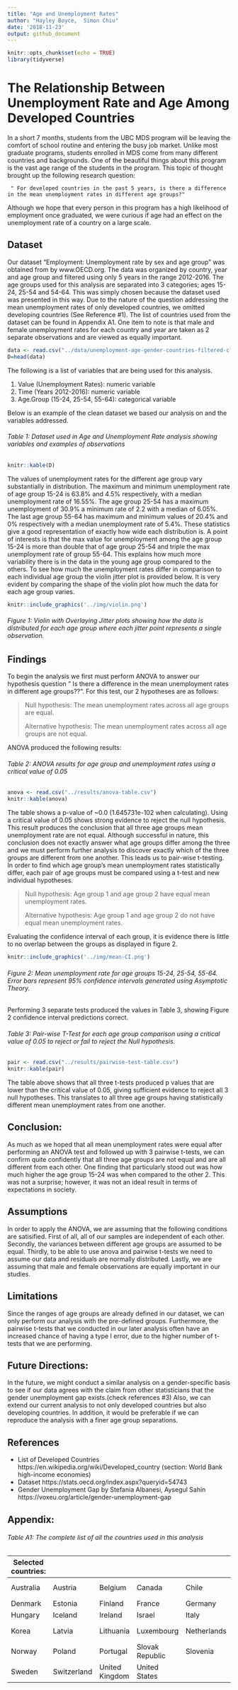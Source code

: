 ```yaml
---
title: "Age and Unemployment Rates"
author: "Hayley Boyce,  Simon Chiu"
date: '2018-11-23'
output: github_document
---
```


```r
knitr::opts_chunk$set(echo = TRUE)
library(tidyverse)
```

# The Relationship Between Unemployment Rate and Age Among Developed Countries 

In a short 7 months, students from the UBC MDS program will be leaving the comfort of school routine and entering the busy job market. Unlike most graduate programs, students enrolled in MDS come from many different countries and backgrounds. One of the beautiful things about this program is the vast age range of the students in the program. This topic of thought brought up the following research question: 

     " For developed countries in the past 5 years, is there a difference in the mean unemployment rates in different age groups?"

Although we hope that every person in this program has a high likelihood of employment once graduated, we were curious if age had an effect on the unemployment rate of a country on a large scale. 

## Dataset 

Our dataset “Employment: Unemployment rate by sex and age group” was obtained from by www.OECD.org. The data was organized by country, year and age group and filtered using only 5 years in the range 2012-2016. The age groups used for this analysis are separated into 3 categories; ages 15-24, 25-54 and 54-64. This was simply chosen because the dataset used was presented in this way. Due to the nature of the question addressing the mean unemployment rates of only developed countries, we omitted developing countries (See Reference #1).
The list of countries used from the dataset can be found in Appendix A1. One item to note is that male and female unemployment rates for each country and year are taken as 2 separate observations and are viewed as equally important. 

```r
data <- read.csv("../data/unemployment-age-gender-countries-filtered-clean.csv")
D=head(data)
```

The following is a list of variables that are being used for this analysis.

1. Value (Unemployment Rates): numeric variable
2. Time (Years 2012-2016): numeric variable
3. Age.Group (15-24, 25-54, 55-64): categorical variable

Below is an example of the clean dataset we based our analysis on and the variables addressed. 

###### Table 1: Dataset used in Age and Unemployment Rate analysis showing variables and examples of observations 
```r
knitr::kable(D)
```


The values of unemployment rates for the different age group vary substantially in distribution. The maximum and minimum unemployment rate of age group 15-24 is 63.8% and 4.5% respectively, with a median unemployment rate of 16.55%. The age group 25-54 has a maximum unemployment of 30.9% a minimum rate of 2.2 with a median of 6.05%. The last age group 55-64 has maximum and minimum values of 20.4% and 0% respectively with a median unemployment rate of 5.4%. These statistics give a good representation of exactly how wide each distribution is. A point of interests is that the max value for unemployment among the age group 15-24 is more than double that of age group 25-54 and triple the max unemployment rate of group  55-64. This explains how much more variability there is in the data in the young age group compared to the others. To see how much the unemployment rates differ in comparison to each individual age group the violin jitter plot is provided below. It is very evident by comparing the shape of the violin plot how much the data for each age group varies. 

```r
knitr::include_graphics('../img/violin.png')
```

###### Figure 1: Violin with Overlaying Jitter plots showing how the data is distributed for each age group where each jitter point represents a single observation. 
  

## Findings

To begin the analysis we first must perform ANOVA to answer our hypothesis question " Is there a difference in the mean unemployment rates in different age groups??".  For this test, our 2 hypotheses are as follows:  

> Null hypothesis: The mean unemployment rates across all age groups are equal.  
>
> Alternative hypothesis: The mean unemployment rates across all age groups are not equal.  

ANOVA produced the following results: 

###### Table 2: ANOVA results for age group and unemployment rates using a critical value of 0.05 

```r
anova <- read.csv("../results/anova-table.csv")
knitr::kable(anova)
```

The table shows a p-value of ~0.0 (1.645731e-102 when calculating).  Using a critical value of 0.05 shows strong evidence to reject the null hypothesis.  This result produces the conclusion that all three age groups mean unemployment rate are not equal.  Although successful in nature, this conclusion does not exactly answer what age groups differ among the three and we must perform further analysis to discover exactly which of the three groups are different from one another. This leads us to pair-wise t-testing. In order to find which age group's mean unemployment rates statistically differ, each pair of age groups must be compared using a t-test and new individual hypotheses.

> Null hypothesis: Age group 1 and age group 2 have equal mean unemployment rates. 
>
> Alternative hypothesis: Age group 1 and age group 2 do not have equal mean unemployment rates.

Evaluating the confidence interval of each group, it is evidence there is little to no overlap between the groups as displayed in figure 2. 

```r
knitr::include_graphics('../img/mean-CI.png')
```

###### Figure 2: Mean unemployment rate for age groups 15-24, 25-54, 55-64. Error bars represent 95% confidence intervals generated using Asymptotic Theory. 


Performing 3 separate tests produced the values in Table 3, showing Figure 2 confidence interval predictions correct. 

###### Table 3: Pair-wise T-Test for each age group comparison using a critical value of 0.05 to reject or fail to reject the Null hypothesis. 

```r
pair <- read.csv("../results/pairwise-test-table.csv")
knitr::kable(pair)
```

The table above shows that all three t-tests produced p values that are lower than the critical value of 0.05, giving sufficient evidence to reject all 3 null hypotheses.  This translates to all three age groups having statistically different mean unemployment rates from one another.  

## Conclusion:
As much as we hoped that all mean unemployment rates were equal after performing an ANOVA test and followed up with 3 pairwise t-tests, we can confirm quite confidently that all three age groups are not equal and are all different from each other.  One finding that particularly stood out was how much higher the age group 15-24 was when compared to the other 2. This was not a surprise; however, it was not an ideal result in terms of expectations in society.

## Assumptions
In order to apply the ANOVA, we are assuming that the following conditions are satisified. First of all, all of our samples are independent of each other. Secondly, the variances between different age groups are assumed to be equal. Thirdly, to be able to use anova and pairwise t-tests we need to assume our data and residuals are normally distributed. 
Lastly, we are assuming that male and female observations are equally important in our studies.

## Limitations
Since the ranges of age groups are already defined in our dataset, we can only perform our analysis with the pre-defined groups. Furthermore, the pairwise t-tests that we conducted in our later analysis often have an increased chance of having a type I error, due to the higher number of t-tests that we are performing. 

## Future Directions:
In the future, we might conduct a similar analysis on a gender-specific basis to see if our data agrees with the claim from other statisticians that the gender unemployment gap exists.(check references #3)
Also, we can extend our current analysis to not only developed countries but also developing countries.
In addition, it would be preferable if we can reproduce the analysis with a finer age group separations.

## References
-    List of Developed Countries
https://en.wikipedia.org/wiki/Developed_country
(section: World Bank high-income economies)
-    Dataset
https://stats.oecd.org/index.aspx?queryid=54743
-    Gender Unemployment Gap by Stefania Albanesi, Aysegul Sahin
https://voxeu.org/article/gender-unemployment-gap


## Appendix: 

###### Table A1: The complete list of all the countries used in this analysis

| Selected countries: |  |  |  |  |  |
| --- | --- | --- | --- | --- | --- |
| Australia | Austria | Belgium | Canada |	Chile | Czech Republic |
| Denmark |	Estonia | Finland |	France | Germany | Greece|
| Hungary | Iceland |	Ireland | Israel |	Italy |	Japan |
| Korea |	Latvia | Lithuania |	Luxembourg |	Netherlands | New Zealand |
| Norway | Poland |	Portugal |	Slovak Republic | Slovenia |	Spain |
| Sweden |	Switzerland | United Kingdom |	United States|

